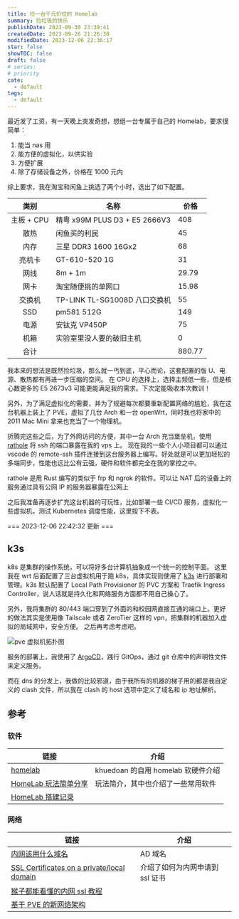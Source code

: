 ```yaml
---
title: 捡一台千元价位的 Homelab
summary: 捡垃圾的快乐
publishDate: 2023-09-30 23:39:41
createdDate: 2023-09-26 21:26:30
modifiedDate: 2023-12-06 22:36:17
star: false
showTOC: false
draft: false
# series:
# priority
cate:
  - default
tags:
  - default
---
```


最近发了工资，有一天晚上突发奇想，想组一台专属于自己的 Homelab，要求很简单：

1. 能当 nas 用
2. 能方便的虚拟化，以供实验
3. 方便扩展
4. 除了存储设备之外，价格在 1000 元内

综上要求，我在淘宝和闲鱼上挑选了两个小时，选出了如下配置。

|   类别   | 名称                          | 价格   |
| :------: | ----------------------------- | ------ |
| 主板 + CPU | 精粤 x99M PLUS D3 + E5 2666V3 | 408    |
|   散热   | 闲鱼买的利民                  | 45     |
|   内存   | 三星 DDR3 1600 16Gx2          | 68     |
|  亮机卡  | GT-610-520 1G                 | 31     |
|   网线   | 8m + 1m                       | 29.79  |
|   网卡   | 淘宝随便挑的单网口            | 15.98  |
|  交换机  | TP-LINK TL-SG1008D 八口交换机 | 55     |
|   SSD    | pm581 512G                    | 149    |
|   电源   | 安钛克 VP450P                 | 75     |
|   机箱   | 实验室里没人要的破旧主机      | 0      |
|   合计   |                               | 880.77 |

<Dialog reverse="true"> 后来发现在实验室里还有很多破旧配件（下次再来😂）</Dialog>

我本来的想法是既然捡垃圾，那么就一丐到底，平心而论，这套配置的版 U、电源、散热都有再进一步压缩的空间。
在 CPU 的选择上，选择主频低一些，但是核心数更多的 E5 2673v3 可能更能满足我的需求。下次定能吸收本次教训！

另外，为了满足虚拟化的需要，并为了规避每次都要重新配置网络的尴尬，我在这台机器上装上了 PVE，虚拟了几台 Arch 和一台 openWrt，同时我也将家中的 2011 Mac Mini 拿来也充当了一个物理机。

折腾完这些之后，为了外网访问的方便，其中一台 Arch 充当堡垒机，使用 [rathole](https://github.com/rapiz1/rathole) 将 ssh 的端口暴露在我的 vps 上。
现在我的一些个人小项目都可以通过 vscode 的 remote-ssh 插件连接到这台服务器上编写。好处就是可以更加轻松的多端同步，性能也远比公有云强，硬件和软件都完全在我的掌控之中。

<Admonition type="info">
  rathole 是用 Rust 编写的类似于 frp 和 ngrok 的软件。可以让 NAT
  后的设备上的服务通过具有公网 IP 的服务器暴露在公网上
</Admonition>

之后我准备再逐步扩充这台机器的可玩性，比如部署一些 CI/CD 服务，虚拟化一些虚拟机，测试 Kubernetes 调度性能，这里按下不表。

<div className="opacity-50 text-center w-full hidden">=== 2023-12-06 22:42:32 更新 ===</div>

<Dialog> 室友：能给我整一台吗，反正空着也是空着 </Dialog>
<Dialog reverse="true"> 为了安利室友也整一台垃圾玩玩，给他也虚拟了一台低资源的机器，他现在天天写点自己的小项目玩的不亦乐乎。（我也成了云服务商，一对一服务不要钱的那种😂） </Dialog>

## k3s

k8s 是集群的操作系统，可以将好多台计算机抽象成一个统一的控制平面。
这里我在 wrt 后面配置了三台虚拟机用于跑 k8s，具体实现则使用了 [k3s](https://k3s.io) 进行部署和管理。k3s 默认配置了 Local Path Provisioner 的 PVC 方案和 Traefik Ingress Controller，说人话就是持久化和网络服务方面都不用自己操心了。

另外，我将集群的 80/443 端口穿到了外面的和校园网直接互通的端口上。更好的做法其实是使用像 Tailscale 或者 ZeroTier 这样的 vpn，把集群的机器加入虚拟的局域网中，安全方便。
之后再考虑考虑吧。

![pve 虚拟机拓扑图](/image/2023-12-06-22-40-02.png)

服务的部署上，我使用了 [ArgoCD](https://argo-cd.readthedocs.io/)，践行 GitOps，通过 git 仓库中的声明性文件来定义服务。

而在 dns 的分发上，我做的比较邪道，由于我所有的机器的梯子用的都是我自定义的 clash 文件，所以我在 clash 的 host 选项中定义了域名和 ip 地址解析。

## 参考

### 软件

| 链接                                                                                           | 介绍                               |
| ---------------------------------------------------------------------------------------------- | ---------------------------------- |
| [homelab](https://github.com/khuedoan/homelab)                                                 | khuedoan 的自用 homelab 软硬件介绍 |
| [HomeLab 玩法简单分享](https://blog.stdioa.com/2021/09/homelab-share/index.html)               | 玩法简介，其中也介绍了一些常用软件 |
| [HomeLab 搭建记录](https://www.jungley.net/how-to-build-a-homelab-hardware-and-software-tips/) |                                    |

### 网络

| 链接                                                                                                                                      | 介绍                            |
| ----------------------------------------------------------------------------------------------------------------------------------------- | ------------------------------- |
| [内网该用什么域名](https://www.reddit.com/r/homelab/comments/vlmzc0/what_domain_name_do_you_use_for_your_homelab/)                        | AD 域名                         |
| [SSL Certificates on a private/local domain](https://www.reddit.com/r/homelab/comments/pkfbid/ssl_certificates_on_a_privatelocal_domain/) | 介绍了如何为内网申请到 ssl 证书 |
| [猴子都能看懂的内网 ssl 教程](https://notthebe.ee/blog/easy-ssl-in-homelab-dns01/)                                                        |                                 |
| [基于 PVE 的新网络架构](https://mozz.ie/posts/pve-based-home-network/)                                                                    |                                 |
